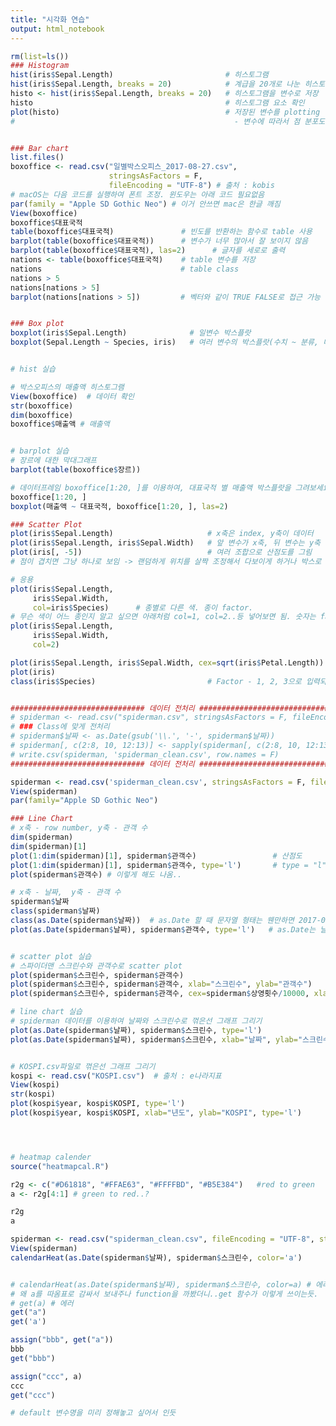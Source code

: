 ```yaml
---
title: "시각화 연습"
output: html_notebook
---
```


``` r
rm(list=ls())
### Histogram
hist(iris$Sepal.Length)                         # 히스토그램
hist(iris$Sepal.Length, breaks = 20)            # 계급을 20개로 나눈 히스토그램  # 꼭 20개는 아니고 적당한 선에서??
histo <- hist(iris$Sepal.Length, breaks = 20)   # 히스토그램을 변수로 저장
histo                                           # 히스토그램 요소 확인
plot(histo)                                     # 저장된 변수를 plotting 
#                                                 - 변수에 따라서 점 분포도?--?를 그릴지 히스토그램을 그릴지 알아서 맞춰 그려줌 


### Bar chart
list.files()
boxoffice <- read.csv("일별박스오피스_2017-08-27.csv", 
                      stringsAsFactors = F, 
                      fileEncoding = "UTF-8") # 출처 : kobis
# macOS는 다음 코드를 실행하여 폰트 조정. 윈도우는 아래 코드 필요없음
par(family = "Apple SD Gothic Neo") # 이거 안쓰면 mac은 한글 깨짐
View(boxoffice)
boxoffice$대표국적
table(boxoffice$대표국적)               # 빈도를 반환하는 함수로 table 사용
barplot(table(boxoffice$대표국적))      # 변수가 너무 많아서 잘 보이지 않음
barplot(table(boxoffice$대표국적), las=2)      # 글자를 세로로 출력
nations <- table(boxoffice$대표국적)    # table 변수를 저장
nations                               # table class
nations > 5
nations[nations > 5]
barplot(nations[nations > 5])         # 벡터와 같이 TRUE FALSE로 접근 가능


### Box plot
boxplot(iris$Sepal.Length)              # 일변수 박스플랏
boxplot(Sepal.Length ~ Species, iris)   # 여러 변수의 박스플랏(수치 ~ 분류, 데이터프레임)


# hist 실습

# 박스오피스의 매출액 히스토그램
View(boxoffice)  # 데이터 확인
str(boxoffice)
dim(boxoffice)
boxoffice$매출액 # 매출액


# barplot 실습
# 장르에 대한 막대그래프
barplot(table(boxoffice$장르))

# 데이터프레임 boxoffice[1:20, ]를 이용하여, 대표국적 별 매출액 박스플랏을 그려보세요.
boxoffice[1:20, ]
boxplot(매출액 ~ 대표국적, boxoffice[1:20, ], las=2)

### Scatter Plot
plot(iris$Sepal.Length)                     # x축은 index, y축이 데이터
plot(iris$Sepal.Length, iris$Sepal.Width)   # 앞 변수가 x축, 뒤 변수는 y축
plot(iris[, -5])                            # 여러 조합으로 산점도를 그림
# 점이 겹치면 그냥 하나로 보임 -> 랜덤하게 위치를 살짝 조정해서 다보이게 하거나 박스로 그리고 빈도를 표시하는 방법 등이 있음

# 응용
plot(iris$Sepal.Length, 
     iris$Sepal.Width, 
     col=iris$Species)      # 종별로 다른 색. 종이 factor. 
# 무슨 색이 어느 종인지 알고 싶으면 아래처럼 col=1, col=2..등 넣어보면 됨. 숫자는 factor level과 매칭..?
plot(iris$Sepal.Length, 
     iris$Sepal.Width, 
     col=2) 

plot(iris$Sepal.Length, iris$Sepal.Width, cex=sqrt(iris$Petal.Length)) # 크기는 Petal.Length
plot(iris)
class(iris$Species)                         # Factor - 1, 2, 3으로 입력되어있음


############################## 데이터 전처리 ##############################
# spiderman <- read.csv("spiderman.csv", stringsAsFactors = F, fileEncoding='UTF-8')         # 데이터 로드 - 출처 : kobis
# ### Class에 맞게 전처리
# spiderman$날짜 <- as.Date(gsub('\\.', '-', spiderman$날짜))
# spiderman[, c(2:8, 10, 12:13)] <- sapply(spiderman[, c(2:8, 10, 12:13)], function(x) as.numeric(gsub('[%,]', '', x)))
# write.csv(spiderman, 'spiderman_clean.csv', row.names = F)
############################## 데이터 전처리 ##############################

spiderman <- read.csv('spiderman_clean.csv', stringsAsFactors = F, fileEncoding = 'UTF-8')
View(spiderman)
par(family="Apple SD Gothic Neo") 

### Line Chart
# x축 - row number, y축 - 관객 수
dim(spiderman)
dim(spiderman)[1]
plot(1:dim(spiderman)[1], spiderman$관객수)                 # 산점도
plot(1:dim(spiderman)[1], spiderman$관객수, type='l')       # type = "l"로 line chart를 지정. 기본은 p(scatter plot)
plot(spiderman$관객수) # 이렇게 해도 나옴..

# x축 - 날짜,  y축 - 관객 수
spiderman$날짜
class(spiderman$날짜)
class(as.Date(spiderman$날짜))  # as.Date 할 때 문자열 형태는 웬만하면 2017-08-30 형태가 좋긴 함 
plot(as.Date(spiderman$날짜), spiderman$관객수, type='l')   # as.Date는 날짜 데이터를 다룰 때 사용


# scatter plot 실습
# 스파이더맨 스크린수와 관객수로 scatter plot
plot(spiderman$스크린수, spiderman$관객수)
plot(spiderman$스크린수, spiderman$관객수, xlab="스크린수", ylab="관객수")
plot(spiderman$스크린수, spiderman$관객수, cex=spiderman$상영횟수/10000, xlab="스크린수", ylab="관객수")

# line chart 실습
# spiderman 데이터를 이용하여 날짜와 스크린수로 꺾은선 그래프 그리기
plot(as.Date(spiderman$날짜), spiderman$스크린수, type='l')
plot(as.Date(spiderman$날짜), spiderman$스크린수, xlab="날짜", ylab="스크린수", type='l')


# KOSPI.csv파일로 꺾은선 그래프 그리기
kospi <- read.csv("KOSPI.csv")  # 출처 : e나라지표
View(kospi)
str(kospi)
plot(kospi$year, kospi$KOSPI, type='l')
plot(kospi$year, kospi$KOSPI, xlab="년도", ylab="KOSPI", type='l')




# heatmap calender
source("heatmapcal.R")

r2g <- c("#D61818", "#FFAE63", "#FFFFBD", "#B5E384")   #red to green
a <- r2g[4:1] # green to red..?

r2g
a

spiderman <- read.csv("spiderman_clean.csv", fileEncoding = "UTF-8", stringsAsFactors = F)
View(spiderman)
calendarHeat(as.Date(spiderman$날짜), spiderman$스크린수, color='a')


# calendarHeat(as.Date(spiderman$날짜), spiderman$스크린수, color=a) # 에러
# 왜 a를 따옴표로 감싸서 보내주나 function을 까봤더니..get 함수가 이렇게 쓰이는듯.
# get(a) # 에러
get("a")
get('a')

assign("bbb", get("a"))
bbb
get("bbb")

assign("ccc", a) 
ccc
get("ccc")

# default 변수명을 미리 정해놓고 싶어서 인듯

```
